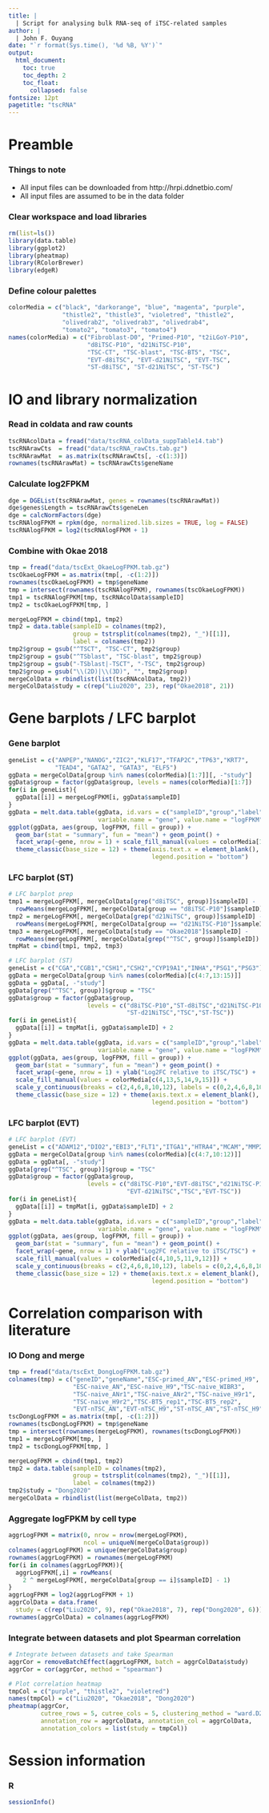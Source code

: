 ```yaml
---
title: | 
  | Script for analysing bulk RNA-seq of iTSC-related samples
author: |
  | John F. Ouyang
date: "`r format(Sys.time(), '%d %B, %Y')`"
output: 
  html_document:
    toc: true
    toc_depth: 2
    toc_float: 
      collapsed: false
fontsize: 12pt
pagetitle: "tscRNA"
---
```


# Preamble
### Things to note
- All input files can be downloaded from http://hrpi.ddnetbio.com/
- All input files are assumed to be in the data folder

### Clear workspace and load libraries
```r
rm(list=ls())
library(data.table)
library(ggplot2)
library(pheatmap)
library(RColorBrewer)
library(edgeR)
```

### Define colour palettes
```r
colorMedia = c("black", "darkorange", "blue", "magenta", "purple", 
               "thistle2", "thistle3", "violetred", "thistle2", 
               "olivedrab2", "olivedrab3", "olivedrab4",
               "tomato2", "tomato3", "tomato4")
names(colorMedia) = c("Fibroblast-D0", "Primed-P10", "t2iLGoY-P10", 
                      "d8iTSC-P10", "d21NiTSC-P10", 
                      "TSC-CT", "TSC-blast", "TSC-BT5", "TSC",
                      "EVT-d8iTSC", "EVT-d21NiTSC", "EVT-TSC",
                      "ST-d8iTSC", "ST-d21NiTSC", "ST-TSC")
```

# IO and library normalization
### Read in coldata and raw counts
```r
tscRNAcolData = fread("data/tscRNA_colData_suppTable14.tab")
tscRNArawCts  = fread("data/tscRNA_rawCts.tab.gz")
tscRNArawMat  = as.matrix(tscRNArawCts[, -c(1:3)])
rownames(tscRNArawMat) = tscRNArawCts$geneName
```

### Calculate log2FPKM
```r
dge = DGEList(tscRNArawMat, genes = rownames(tscRNArawMat))
dge$genes$Length = tscRNArawCts$geneLen
dge = calcNormFactors(dge)
tscRNAlogFPKM = rpkm(dge, normalized.lib.sizes = TRUE, log = FALSE)
tscRNAlogFPKM = log2(tscRNAlogFPKM + 1)
```

###  Combine with Okae 2018
```r
tmp = fread("data/tscExt_OkaeLogFPKM.tab.gz")
tscOkaeLogFPKM = as.matrix(tmp[, -c(1:2)])
rownames(tscOkaeLogFPKM) = tmp$geneName
tmp = intersect(rownames(tscRNAlogFPKM), rownames(tscOkaeLogFPKM))
tmp1 = tscRNAlogFPKM[tmp, tscRNAcolData$sampleID]
tmp2 = tscOkaeLogFPKM[tmp, ]

mergeLogFPKM = cbind(tmp1, tmp2)
tmp2 = data.table(sampleID = colnames(tmp2),
                  group = tstrsplit(colnames(tmp2), "_")[[1]],
                  label = colnames(tmp2))
tmp2$group = gsub("^TSCT", "TSC-CT", tmp2$group)
tmp2$group = gsub("^TSblast", "TSC-blast", tmp2$group)
tmp2$group = gsub("-TSblast|-TSCT", "-TSC", tmp2$group)
tmp2$group = gsub("\\(2D)|\\(3D)", "", tmp2$group)
mergeColData = rbindlist(list(tscRNAcolData, tmp2))
mergeColData$study = c(rep("Liu2020", 23), rep("Okae2018", 21))
```

# Gene barplots / LFC barplot
### Gene barplot
```r
geneList = c("ANPEP","NANOG","ZIC2","KLF17","TFAP2C","TP63","KRT7",
             "TEAD4", "GATA2", "GATA3", "ELF5")
ggData = mergeColData[group %in% names(colorMedia)[1:7]][, -"study"]
ggData$group = factor(ggData$group, levels = names(colorMedia)[1:7])
for(i in geneList){
  ggData[[i]] = mergeLogFPKM[i, ggData$sampleID]
}
ggData = melt.data.table(ggData, id.vars = c("sampleID","group","label"),
                         variable.name = "gene", value.name = "logFPKM")
ggplot(ggData, aes(group, logFPKM, fill = group)) +
  geom_bar(stat = "summary", fun = "mean") + geom_point() + 
  facet_wrap(~gene, nrow = 1) + scale_fill_manual(values = colorMedia[1:7]) +
  theme_classic(base_size = 12) + theme(axis.text.x = element_blank(), 
                                        legend.position = "bottom")
```

### LFC barplot (ST)
```r
# LFC barplot prep
tmp1 = mergeLogFPKM[, mergeColData[grep("d8iTSC", group)]$sampleID] - 
  rowMeans(mergeLogFPKM[, mergeColData[group == "d8iTSC-P10"]$sampleID])
tmp2 = mergeLogFPKM[, mergeColData[grep("d21NiTSC", group)]$sampleID] - 
  rowMeans(mergeLogFPKM[, mergeColData[group == "d21NiTSC-P10"]$sampleID])
tmp3 = mergeLogFPKM[, mergeColData[study == "Okae2018"]$sampleID] - 
  rowMeans(mergeLogFPKM[, mergeColData[grep("^TSC", group)]$sampleID])
tmpMat = cbind(tmp1, tmp2, tmp3)

# LFC barplot (ST)
geneList = c("CGA","CGB1","CSH1","CSH2","CYP19A1","INHA","PSG1","PSG3")
ggData = mergeColData[group %in% names(colorMedia)[c(4:7,13:15)]]
ggData = ggData[, -"study"]
ggData[grep("^TSC", group)]$group = "TSC"
ggData$group = factor(ggData$group, 
                      levels = c("d8iTSC-P10","ST-d8iTSC","d21NiTSC-P10",
                                 "ST-d21NiTSC","TSC","ST-TSC"))
for(i in geneList){
  ggData[[i]] = tmpMat[i, ggData$sampleID] + 2
}
ggData = melt.data.table(ggData, id.vars = c("sampleID","group","label"),
                         variable.name = "gene", value.name = "logFPKM")
ggplot(ggData, aes(group, logFPKM, fill = group)) +
  geom_bar(stat = "summary", fun = "mean") + geom_point() + 
  facet_wrap(~gene, nrow = 1) + ylab("Log2FC relative to iTSC/TSC") + 
  scale_fill_manual(values = colorMedia[c(4,13,5,14,9,15)]) +
  scale_y_continuous(breaks = c(2,4,6,8,10,12), labels = c(0,2,4,6,8,10)) +
  theme_classic(base_size = 12) + theme(axis.text.x = element_blank(), 
                                        legend.position = "bottom")
```

### LFC barplot (EVT)
```r
# LFC barplot (EVT)
geneList = c("ADAM12","DIO2","EBI3","FLT1","ITGA1","HTRA4","MCAM","MMP2")
ggData = mergeColData[group %in% names(colorMedia)[c(4:7,10:12)]]
ggData = ggData[, -"study"]
ggData[grep("^TSC", group)]$group = "TSC"
ggData$group = factor(ggData$group, 
                      levels = c("d8iTSC-P10","EVT-d8iTSC","d21NiTSC-P10",
                                 "EVT-d21NiTSC","TSC","EVT-TSC"))
for(i in geneList){
  ggData[[i]] = tmpMat[i, ggData$sampleID] + 2
}
ggData = melt.data.table(ggData, id.vars = c("sampleID","group","label"),
                         variable.name = "gene", value.name = "logFPKM")
ggplot(ggData, aes(group, logFPKM, fill = group)) +
  geom_bar(stat = "summary", fun = "mean") + geom_point() + 
  facet_wrap(~gene, nrow = 1) + ylab("Log2FC relative to iTSC/TSC") + 
  scale_fill_manual(values = colorMedia[c(4,10,5,11,9,12)]) +
  scale_y_continuous(breaks = c(2,4,6,8,10,12), labels = c(0,2,4,6,8,10)) +
  theme_classic(base_size = 12) + theme(axis.text.x = element_blank(), 
                                        legend.position = "bottom")
```

# Correlation comparison with literature
### IO Dong and merge
```r
tmp = fread("data/tscExt_DongLogFPKM.tab.gz")
colnames(tmp) = c("geneID","geneName","ESC-primed_AN","ESC-primed_H9",
                  "ESC-naive_AN","ESC-naive_H9","TSC-naive_WIBR3",
                  "TSC-naive_ANr1","TSC-naive_ANr2","TSC-naive_H9r1",
                  "TSC-naive_H9r2","TSC-BT5_rep1","TSC-BT5_rep2",
                  "EVT-nTSC_AN","EVT-nTSC_H9","ST-nTSC_AN","ST-nTSC_H9")
tscDongLogFPKM = as.matrix(tmp[, -c(1:2)])
rownames(tscDongLogFPKM) = tmp$geneName
tmp = intersect(rownames(mergeLogFPKM), rownames(tscDongLogFPKM))
tmp1 = mergeLogFPKM[tmp, ]
tmp2 = tscDongLogFPKM[tmp, ]

mergeLogFPKM = cbind(tmp1, tmp2)
tmp2 = data.table(sampleID = colnames(tmp2),
                  group = tstrsplit(colnames(tmp2), "_")[[1]],
                  label = colnames(tmp2))
tmp2$study = "Dong2020"
mergeColData = rbindlist(list(mergeColData, tmp2))
```

### Aggregate logFPKM by cell type
```r
aggrLogFPKM = matrix(0, nrow = nrow(mergeLogFPKM), 
                     ncol = uniqueN(mergeColData$group))
colnames(aggrLogFPKM) = unique(mergeColData$group)
rownames(aggrLogFPKM) = rownames(mergeLogFPKM)
for(i in colnames(aggrLogFPKM)){
  aggrLogFPKM[,i] = rowMeans(
    2 ^ mergeLogFPKM[, mergeColData[group == i]$sampleID] - 1)
}
aggrLogFPKM = log2(aggrLogFPKM + 1)
aggrColData = data.frame(
  study = c(rep("Liu2020", 9), rep("Okae2018", 7), rep("Dong2020", 6)))
rownames(aggrColData) = colnames(aggrLogFPKM)
```

### Integrate between datasets and plot Spearman correlation
```r
# Integrate between datasets and take Spearman
aggrCor = removeBatchEffect(aggrLogFPKM, batch = aggrColData$study)
aggrCor = cor(aggrCor, method = "spearman")

# Plot correlation heatmap
tmpCol = c("purple", "thistle2", "violetred")
names(tmpCol) = c("Liu2020", "Okae2018", "Dong2020")
pheatmap(aggrCor, 
         cutree_rows = 5, cutree_cols = 5, clustering_method = "ward.D2",
         annotation_row = aggrColData, annotation_col = aggrColData,
         annotation_colors = list(study = tmpCol))
```



# Session information
### R 
```r
sessionInfo()
```



